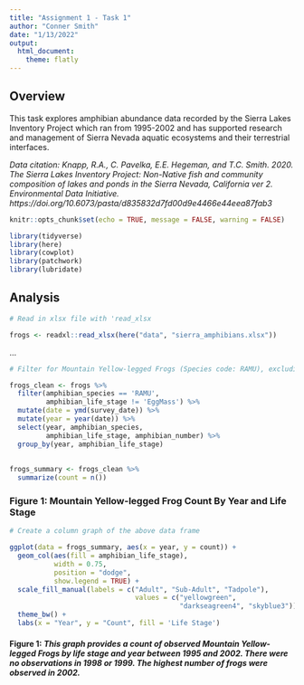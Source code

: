 ```yaml
---
title: "Assignment 1 - Task 1"
author: "Conner Smith"
date: "1/13/2022"
output: 
  html_document: 
    theme: flatly
---
```


## **Overview**

This task explores amphibian abundance data recorded by the Sierra Lakes Inventory Project which ran from 1995-2002 and has supported research and management of Sierra Nevada aquatic ecosystems and their terrestrial interfaces.  

*Data citation: Knapp, R.A., C. Pavelka, E.E. Hegeman, and T.C. Smith. 2020. The Sierra Lakes Inventory Project: Non-Native fish and community composition of lakes and ponds in the Sierra Nevada, California ver 2. Environmental Data Initiative. https://doi.org/10.6073/pasta/d835832d7fd00d9e4466e44eea87fab3*

```r
knitr::opts_chunk$set(echo = TRUE, message = FALSE, warning = FALSE)

library(tidyverse)
library(here)
library(cowplot)
library(patchwork)
library(lubridate)

```

## **Analysis**

```r
# Read in xlsx file with 'read_xlsx

frogs <- readxl::read_xlsx(here("data", "sierra_amphibians.xlsx"))
```

... 

```r
# Filter for Mountain Yellow-legged Frogs (Species code: RAMU), excluding egg life stage (code: EggMass) and group by year and lifestage. 

frogs_clean <- frogs %>% 
  filter(amphibian_species == 'RAMU',
         amphibian_life_stage != 'EggMass') %>% 
  mutate(date = ymd(survey_date)) %>%
  mutate(year = year(date)) %>% 
  select(year, amphibian_species, 
         amphibian_life_stage, amphibian_number) %>%
  group_by(year, amphibian_life_stage) 
  
  
frogs_summary <- frogs_clean %>% 
  summarize(count = n())

```

### **Figure 1: Mountain Yellow-legged Frog Count By Year and Life Stage**

```r
# Create a column graph of the above data frame

ggplot(data = frogs_summary, aes(x = year, y = count)) +
  geom_col(aes(fill = amphibian_life_stage), 
           width = 0.75, 
           position = "dodge",
           show.legend = TRUE) +
  scale_fill_manual(labels = c("Adult", "Sub-Adult", "Tadpole"),
                               values = c("yellowgreen",
                                          "darkseagreen4", "skyblue3")) +
  theme_bw() +
  labs(x = "Year", y = "Count", fill = 'Life Stage')

```

#### **Figure 1:** *This graph provides a count of observed Mountain Yellow-legged Frogs by life stage and year between 1995 and 2002. There were no observations in 1998 or 1999. The highest number of frogs were observed in 2002.*
